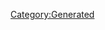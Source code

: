 {{Database/Music/MusicInfo
 |ID=96
 |Cov=94
 |Cd=18
 |Nam=93
 |Div=93
 |Ma=3
 |SerieId=1
 |SerieLogoId=1
 |WavId=94
 |VariationId=0
 |Dsc=93
 |Strt=10
 |ValkyrieBattle=1
 |ValkyrieIntro=1
 |ValkyrieIntroSky=1
 |DivaSolo=1
 |DivaMulti=1
 |Exp=3
}}
[[Category:Generated]]
